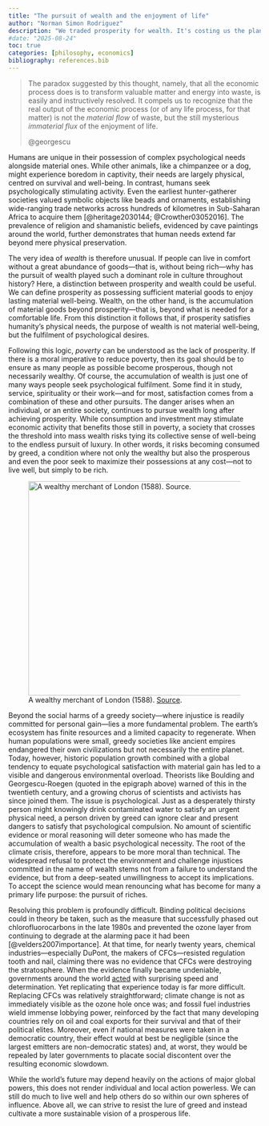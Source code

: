 ```yaml
---
title: "The pursuit of wealth and the enjoyment of life"
author: "Norman Simon Rodriguez"
description: "We traded prosperity for wealth. It's costing us the planet."
#date: "2025-08-24"
toc: true
categories: [philosophy, economics]
bibliography: references.bib
---
```


> The paradox suggested by this thought, namely, that all the economic process does is to transform valuable matter and energy into waste, is easily and instructively resolved. It compels us to recognize that the real output of the economic process (or of any life process, for that matter) is not the *material flow* of waste, but the still mysterious *immaterial flux* of the enjoyment of life.
>
> @georgescu

Humans are unique in their possession of complex psychological needs alongside material ones. While other animals, like a chimpanzee or a dog, might experience boredom in captivity, their needs are largely physical, centred on survival and well-being. In contrast, humans seek psychologically stimulating activity. Even the earliest hunter-gatherer societies valued symbolic objects like beads and ornaments, establishing wide-ranging trade networks across hundreds of kilometres in Sub-Saharan Africa to acquire them [@heritage2030144; @Crowther03052016]. The prevalence of religion and shamanistic beliefs, evidenced by cave paintings around the world, further demonstrates that human needs extend far beyond mere physical preservation.

The very idea of *wealth* is therefore unusual. If people can live in comfort without a great abundance of goods—that is, without being rich—why has the pursuit of wealth played such a dominant role in culture throughout history? Here, a distinction between prosperity and wealth could be useful. We can define prosperity as possessing sufficient material goods to enjoy lasting material well-being. Wealth, on the other hand, is the accumulation of material goods beyond prosperity—that is, beyond what is needed for a comfortable life. From this distinction it follows that, if prosperity satisfies humanity's physical needs, the purpose of wealth is not material well-being, but the fulfilment of psychological desires.

Following this logic, *poverty* can be understood as the lack of prosperity. If there is a moral imperative to reduce poverty, then its goal should be to ensure as many people as possible become prosperous, though not necessarily wealthy. Of course, the accumulation of wealth is just one of many ways people seek psychological fulfilment. Some find it in study, service, spirituality or their work—and for most, satisfaction comes from a combination of these and other pursuits. The danger arises when an individual, or an entire society, continues to pursue wealth long after achieving prosperity. While consumption and investment may stimulate economic activity that benefits those still in poverty, a society that crosses the threshold into mass wealth risks tying its collective sense of well-being to the endless pursuit of luxury. In other words, it risks becoming consumed by greed, a condition where not only the wealthy but also the prosperous and even the poor seek to maximize their possessions at any cost—not to live well, but simply to be rich.

![A wealthy merchant of London (1588). [Source](https://commons.wikimedia.org/wiki/File:Habit_of_a_wealthy_merchant_of_London_in_1588._Riche_marchand_de_Londres_(NYPL_b14140320-1638225).jpg).](habit-of-a-wealthy-merchant-of-london-in-1588-riche-marchand-de-londres-2a3ad5.jpg){fig-align="center" width="427"}

Beyond the social harms of a greedy society—where injustice is readily committed for personal gain—lies a more fundamental problem. The earth's ecosystem has finite resources and a limited capacity to regenerate. When human populations were small, greedy societies like ancient empires endangered their own civilizations but not necessarily the entire planet. Today, however, historic population growth combined with a global tendency to equate psychological satisfaction with material gain has led to a visible and dangerous environmental overload. Theorists like Boulding and Georgescu-Roegen (quoted in the epigraph above) warned of this in the twentieth century, and a growing chorus of scientists and activists has since joined them. The issue is psychological. Just as a desperately thirsty person might knowingly drink contaminated water to satisfy an urgent physical need, a person driven by greed can ignore clear and present dangers to satisfy that psychological compulsion. No amount of scientific evidence or moral reasoning will deter someone who has made the accumulation of wealth a basic psychological necessity. The root of the climate crisis, therefore, appears to be more moral than technical. The widespread refusal to protect the environment and challenge injustices committed in the name of wealth stems not from a failure to understand the evidence, but from a deep-seated unwillingness to accept its implications. To accept the science would mean renouncing what has become for many a primary life purpose: the pursuit of riches.

Resolving this problem is profoundly difficult. Binding political decisions could in theory be taken, such as the measure that successfully phased out chlorofluorocarbons in the late 1980s and prevented the ozone layer from continuing to degrade at the alarming pace it had been [@velders2007importance]. At that time, for nearly twenty years, chemical industries—especially DuPont, the makers of CFCs—resisted regulation tooth and nail, claiming there was no evidence that CFCs were destroying the stratosphere. When the evidence finally became undeniable, governments around the world [acted](https://en.wikipedia.org/wiki/Montreal_Protocol) with surprising speed and determination. Yet replicating that experience today is far more difficult. Replacing CFCs was relatively straightforward; climate change is not as immediately visible as the ozone hole once was; and fossil fuel industries wield immense lobbying power, reinforced by the fact that many developing countries rely on oil and coal exports for their survival and that of their political elites. Moreover, even if national measures were taken in a democratic country, their effect would at best be negligible (since the largest emitters are non-democratic states) and, at worst, they would be repealed by later governments to placate social discontent over the resulting economic slowdown.

While the world’s future may depend heavily on the actions of major global powers, this does not render individual and local action powerless. We can still do much to live well and help others do so within our own spheres of influence. Above all, we can strive to resist the lure of greed and instead cultivate a more sustainable vision of a prosperous life.
